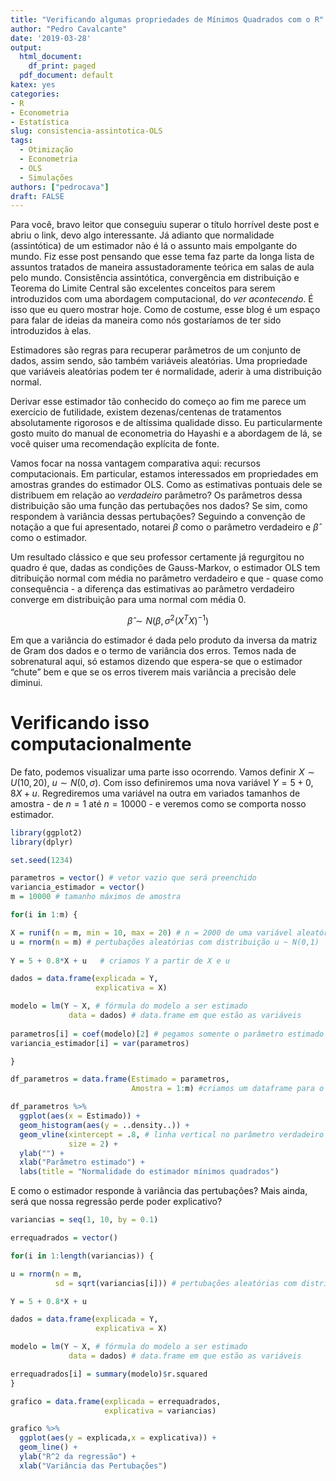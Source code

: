 ```yaml
---
title: "Verificando algumas propriedades de Mínimos Quadrados com o R"
author: "Pedro Cavalcante"
date: '2019-03-28'
output:
  html_document:
    df_print: paged
  pdf_document: default
katex: yes
categories:
- R
- Econometria
- Estatística
slug: consistencia-assintotica-OLS
tags:
  - Otimização
  - Econometria
  - OLS
  - Simulações
authors: ["pedrocava"]
draft: FALSE
---
```


Para você, bravo leitor que conseguiu superar o título horrível deste post e abriu o link, devo algo interessante. Já adianto que normalidade (assintótica) de um estimador não é lá o assunto mais empolgante do mundo. Fiz esse post pensando que esse tema faz parte da longa lista de assuntos tratados de maneira assustadoramente teórica em salas de aula pelo mundo. Consistência assintótica, convergência em distribuição e Teorema do Limite Central são excelentes conceitos para serem introduzidos com uma abordagem computacional, do _ver acontecendo_. É isso que eu quero mostrar hoje. Como de costume, esse blog é um espaço para falar de ideias da maneira como nós gostaríamos de ter sido introduzidos à elas.

Estimadores são regras para recuperar parâmetros de um conjunto de dados, assim sendo, são também variáveis aleatórias. Uma propriedade que variáveis aleatórias podem ter é normalidade, aderir à uma distribuição normal. 

Derivar esse estimador tão conhecido do começo ao fim me parece um exercício de futilidade, existem dezenas/centenas de tratamentos absolutamente rigorosos e de altíssima qualidade disso. Eu particularmente gosto muito do manual de econometria do Hayashi e a abordagem de lá, se você quiser uma recomendação explícita de fonte.

Vamos focar na nossa vantagem comparativa aqui: recursos computacionais. Em particular, estamos interessados em propriedades em amostras grandes do estimador OLS. Como as estimativas pontuais dele se distribuem em relação ao _verdadeiro_ parâmetro? Os parâmetros dessa distribuição são uma função das pertubações nos dados? Se sim, como respondem à variância dessas pertubações? Seguindo a convenção de notação a que fui apresentado, notarei $\beta$ como o parâmetro verdadeiro e $\hat{\beta}$ como o estimador. 

Um resultado clássico e que seu professor certamente já regurgitou no quadro é que, dadas as condições de Gauss-Markov, o estimador OLS tem ditribuição normal com média no parâmetro verdadeiro e que - quase como consequência - a diferença das estimativas ao parâmetro verdadeiro converge em distribuição para uma normal com média $0$. 

$$\hat{\beta} \sim N(\beta, \sigma^2(X^T X)^{-1}) $$

Em que a variância do estimador é dada pelo produto da inversa da matriz de Gram dos dados e o termo de variância dos erros. Temos nada de sobrenatural aqui, só estamos dizendo que espera-se que o estimador "chute" bem e que se os erros tiverem mais variância a precisão dele diminui.

# Verificando isso computacionalmente

De fato, podemos visualizar uma parte isso ocorrendo. Vamos definir $X \sim U(10,20)$, $u \sim N(0,\sigma)$. Com isso definiremos uma nova variável $Y = 5 + 0,8 X + u$. Regrediremos uma variável na outra em variados tamanhos de amostra - de $n=1$ até $n=10000$ - e veremos como se comporta nosso estimador.

```R

library(ggplot2)
library(dplyr)

set.seed(1234)

parametros = vector() # vetor vazio que será preenchido
variancia_estimador = vector()
m = 10000 # tamanho máximos de amostra

for(i in 1:m) {

X = runif(n = m, min = 10, max = 20) # n = 2000 de uma variável aleatória X ~ U(10,20)
u = rnorm(n = m) # pertubações aleatórias com distribuição u ~ N(0,1)
    
Y = 5 + 0.8*X + u   # criamos Y a partir de X e u

dados = data.frame(explicada = Y,
                   explicativa = X)

modelo = lm(Y ~ X, # fórmula do modelo a ser estimado 
             data = dados) # data.frame em que estão as variáveis
  
parametros[i] = coef(modelo)[2] # pegamos somente o parâmetro estimado para X
variancia_estimador[i] = var(parametros)

}

df_parametros = data.frame(Estimado = parametros,
                           Amostra = 1:m) #criamos um dataframe para o ggplot2

df_parametros %>%
  ggplot(aes(x = Estimado)) +
  geom_histogram(aes(y = ..density..)) + 
  geom_vline(xintercept = .8, # linha vertical no parâmetro verdadeiro
             size = 2) +
  ylab("") +
  xlab("Parâmetro estimado") +
  labs(title = "Normalidade do estimador mínimos quadrados")


```

E como o estimador responde à variância das pertubações? Mais ainda, será que nossa regressão perde poder explicativo?

```R
variancias = seq(1, 10, by = 0.1)

errequadrados = vector()

for(i in 1:length(variancias)) {

u = rnorm(n = m, 
          sd = sqrt(variancias[i])) # pertubações aleatórias com distribuição u ~ N(0,sigma)

Y = 5 + 0.8*X + u

dados = data.frame(explicada = Y,
                   explicativa = X)

modelo = lm(Y ~ X, # fórmula do modelo a ser estimado 
             data = dados) # data.frame em que estão as variáveis

errequadrados[i] = summary(modelo)$r.squared
}

grafico = data.frame(explicada = errequadrados,
                     explicativa = variancias)

grafico %>%
  ggplot(aes(y = explicada,x = explicativa)) +
  geom_line() +
  ylab("R^2 da regressão") +
  xlab("Variância das Pertubações")
```
